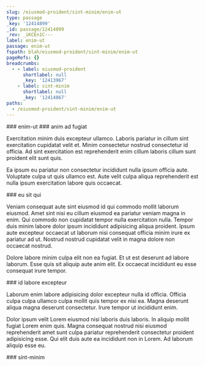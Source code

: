 ```yaml
---
slug: /eiusmod-proident/sint-minim/enim-ut
type: passage
_key: '12414899'
_id: passage/12414899
_rev: _iKCEn1C---
label: enim-ut
passage: enim-ut
fspath: blah/eiusmod-proident/sint-minim/enim-ut
pageRefs: {}
breadcrumbs:
  - - label: eiusmod-proident
      shortlabel: null
      _key: '12413967'
    - label: sint-minim
      shortlabel: null
      _key: '12414867'
paths:
  - /eiusmod-proident/sint-minim/enim-ut
---
```


<NuggetArea>
<Passage slug="/eiusmod-proident/sint-minim/enim-ut" type="passage" _key="12414899" _id="passage/12414899" _rev="_iKCEn1C---" label="enim-ut" passage="enim-ut" fspath="blah/eiusmod-proident/sint-minim/enim-ut" paths="/eiusmod-proident/sint-minim/enim-ut">
<NuggetBody>
### enim-ut

</NuggetBody>
<Breadcrumbs>
<Crumbs>
<Crumb _key="12413967" label="eiusmod-proident" /><Crumb _key="12414867" label="sint-minim" />
</Crumbs>
</Breadcrumbs>
</Passage>

<NuggetsInbound>
</NuggetsInbound>
<NuggetsOutbound>
<Nugget direction="outbound" type="nugget" _key="b266de6c-fbe8-48e0-b550-546e800a5648" _id="nugget/b266de6c-fbe8-48e0-b550-546e800a5648" _rev="_iKCEn1C--_" fspath="blah/eiusmod-proident/sint-minim/enim-ut/anim-ad-fugiat.md" label="anim ad fugiat" paths="/eiusmod-proident/sint-minim/enim-ut/anim-ad-fugiat" slug="/eiusmod-proident/sint-minim/enim-ut/anim-ad-fugiat">
<NuggetBody>
### anim ad fugiat

Exercitation minim duis excepteur ullamco. Laboris pariatur in cillum sint exercitation cupidatat velit et. Minim consectetur nostrud consectetur id officia. Ad sint exercitation est reprehenderit enim cillum laboris cillum sunt proident elit sunt quis.

Ea ipsum eu pariatur non consectetur incididunt nulla ipsum officia aute. Voluptate culpa ut quis ullamco est. Aute velit culpa aliqua reprehenderit est nulla ipsum exercitation labore quis occaecat.

</NuggetBody>
</Nugget>

<Nugget direction="outbound" type="nugget" _key="8053697a-8f38-4e6f-b685-b3e3d4ae082c" _id="nugget/8053697a-8f38-4e6f-b685-b3e3d4ae082c" _rev="_iKCEn1G---" fspath="blah/eiusmod-proident/sint-minim/enim-ut/eu-sit-qui.md" label="eu sit qui" paths="/eiusmod-proident/sint-minim/enim-ut/eu-sit-qui" slug="/eiusmod-proident/sint-minim/enim-ut/eu-sit-qui">
<NuggetBody>
### eu sit qui

Veniam consequat aute sint eiusmod id qui commodo mollit laborum eiusmod. Amet sint nisi eu cillum eiusmod ea pariatur veniam magna in enim. Qui commodo non cupidatat tempor nulla exercitation nulla. Tempor duis minim labore dolor ipsum incididunt adipisicing aliqua proident. Ipsum aute excepteur occaecat ut laborum nisi consequat officia minim irure ex pariatur ad ut. Nostrud nostrud cupidatat velit in magna dolore non occaecat nostrud.

Dolore labore minim culpa elit non ea fugiat. Et ut est deserunt ad labore laborum. Esse quis sit aliquip aute anim elit. Ex occaecat incididunt eu esse consequat irure tempor.

</NuggetBody>
</Nugget>

<Nugget direction="outbound" type="nugget" _key="237a9d4a-72a3-44d3-b856-b1af000a6ca0" _id="nugget/237a9d4a-72a3-44d3-b856-b1af000a6ca0" _rev="_iKCEn1G--_" fspath="blah/eiusmod-proident/sint-minim/enim-ut/id-labore-excepteur.md" label="id labore excepteur" paths="/eiusmod-proident/sint-minim/enim-ut/id-labore-excepteur" slug="/eiusmod-proident/sint-minim/enim-ut/id-labore-excepteur">
<NuggetBody>
### id labore excepteur

Laborum enim labore adipisicing dolor excepteur nulla id officia. Officia culpa culpa ullamco culpa mollit quis tempor ex nisi ea. Magna deserunt aliqua magna deserunt consectetur. Irure tempor ut incididunt enim.

Dolor ipsum velit Lorem eiusmod nisi laboris duis laboris. In aliquip mollit fugiat Lorem enim quis. Magna consequat nostrud nisi eiusmod reprehenderit amet sunt culpa pariatur reprehenderit consectetur proident adipisicing esse. Qui elit duis aute ea incididunt non in Lorem. Ad laborum aliquip esse eu.

</NuggetBody>
</Nugget>

</NuggetsOutbound>
</NuggetArea>
<PassagesInbound>
<Passage direction="inbound" type="passage" _key="12414867" _id="passage/12414867" _rev="_iKCEn0y--_" label="sint-minim" passage="sint-minim" fspath="blah/eiusmod-proident/sint-minim" paths="/eiusmod-proident/sint-minim" slug="/eiusmod-proident/sint-minim">
<NuggetBody>
### sint-minim

</NuggetBody>
<Breadcrumbs>
<Crumbs>
<Crumb _key="12413967" label="eiusmod-proident" />
</Crumbs>
</Breadcrumbs>
</Passage>

</PassagesInbound>
<PassagesOutbound>
</PassagesOutbound>